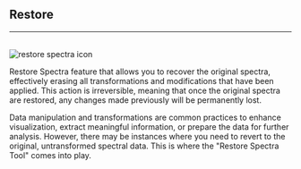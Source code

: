

## Restore

<hr />
<br />
<Image
  src={`${imagePath}restore_icon.svg`}
  alt='restore spectra icon'
  width={65}
  height={65}
/>

Restore Spectra feature that allows you to recover the original spectra, effectively erasing all transformations and modifications that have been applied. This action is irreversible, meaning that once the original spectra are restored, any changes made previously will be permanently lost.

Data manipulation and transformations are common practices to enhance visualization, extract meaningful information, or prepare the data for further analysis. However, there may be instances where you need to revert to the original, untransformed spectral data. This is where the "Restore Spectra Tool" comes into play.
